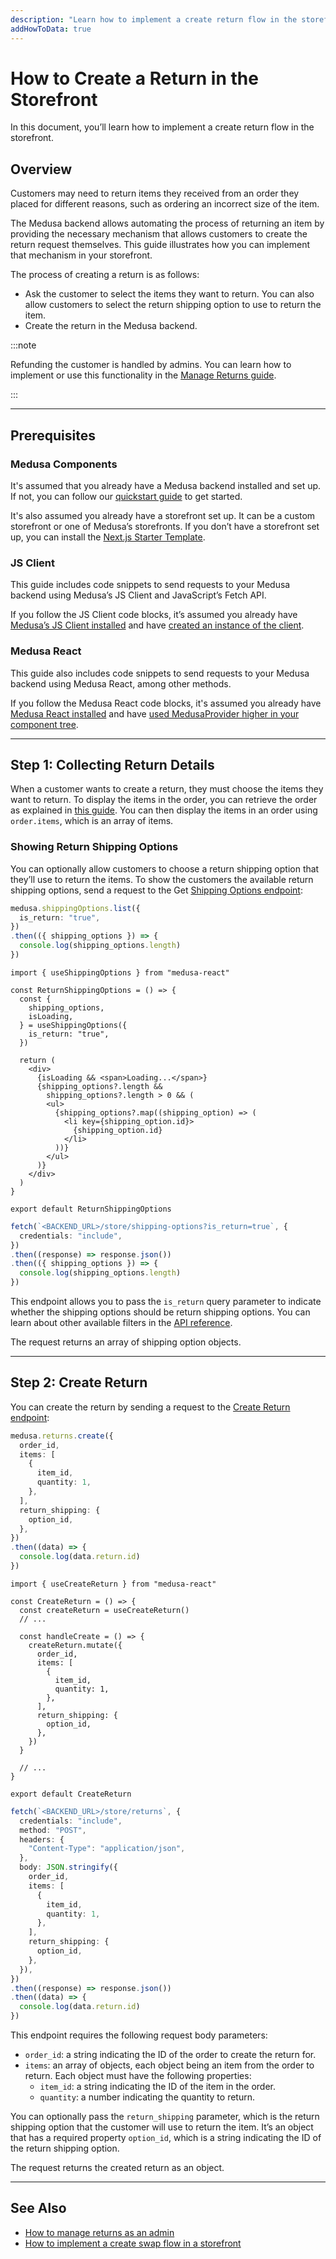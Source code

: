```yaml
---
description: "Learn how to implement a create return flow in the storefront."
addHowToData: true
---
```



# How to Create a Return in the Storefront

In this document, you’ll learn how to implement a create return flow in the storefront.

## Overview

Customers may need to return items they received from an order they placed for different reasons, such as ordering an incorrect size of the item.

The Medusa backend allows automating the process of returning an item by providing the necessary mechanism that allows customers to create the return request themselves. This guide illustrates how you can implement that mechanism in your storefront.

The process of creating a return is as follows:

- Ask the customer to select the items they want to return. You can also allow customers to select the return shipping option to use to return the item.
- Create the return in the Medusa backend.

:::note

Refunding the customer is handled by admins. You can learn how to implement or use this functionality in the [Manage Returns guide](../admin/manage-returns.mdx).

:::

---

## Prerequisites

### Medusa Components

It's assumed that you already have a Medusa backend installed and set up. If not, you can follow our [quickstart guide](../../../development/backend/install.mdx) to get started.

It's also assumed you already have a storefront set up. It can be a custom storefront or one of Medusa’s storefronts. If you don’t have a storefront set up, you can install the [Next.js Starter Template](../../../starters/nextjs-medusa-starter.mdx).

### JS Client

This guide includes code snippets to send requests to your Medusa backend using Medusa’s JS Client and JavaScript’s Fetch API.

If you follow the JS Client code blocks, it’s assumed you already have [Medusa’s JS Client installed](../../../js-client/overview.md) and have [created an instance of the client](../../../js-client/overview.md#configuration).

### Medusa React

This guide also includes code snippets to send requests to your Medusa backend using Medusa React, among other methods.

If you follow the Medusa React code blocks, it's assumed you already have [Medusa React installed](../../../medusa-react/overview.mdx) and have [used MedusaProvider higher in your component tree](../../../medusa-react/overview.mdx#usage).

---

## Step 1: Collecting Return Details

When a customer wants to create a return, they must choose the items they want to return. To display the items in the order, you can retrieve the order as explained in [this guide](./retrieve-order-details.mdx). You can then display the items in an order using `order.items`, which is an array of items.

### Showing Return Shipping Options

You can optionally allow customers to choose a return shipping option that they’ll use to return the items. To show the customers the available return shipping options, send a request to the Get [Shipping Options endpoint](/api/store#tag/Shipping-Options/operation/GetShippingOptions):

<Tabs groupId="request-type" isCodeTabs={true}>
<TabItem value="client" label="Medusa JS Client" default>

```ts
medusa.shippingOptions.list({
  is_return: "true",
})
.then(({ shipping_options }) => {
  console.log(shipping_options.length)
})
```

</TabItem>
<TabItem value="medusa-react" label="Medusa React">

```tsx
import { useShippingOptions } from "medusa-react"

const ReturnShippingOptions = () => {
  const { 
    shipping_options, 
    isLoading, 
  } = useShippingOptions({
    is_return: "true",
  })
 
  return (
    <div>
      {isLoading && <span>Loading...</span>}
      {shipping_options?.length && 
        shipping_options?.length > 0 && (
        <ul>
          {shipping_options?.map((shipping_option) => (
            <li key={shipping_option.id}>
              {shipping_option.id}
            </li>
          ))}
        </ul>
      )}
    </div>
  )
}

export default ReturnShippingOptions
```

</TabItem>
<TabItem value="fetch" label="Fetch API">

```ts
fetch(`<BACKEND_URL>/store/shipping-options?is_return=true`, {
  credentials: "include",
})
.then((response) => response.json())
.then(({ shipping_options }) => {
  console.log(shipping_options.length)
})
```

</TabItem>
</Tabs>

This endpoint allows you to pass the `is_return` query parameter to indicate whether the shipping options should be return shipping options. You can learn about other available filters in the [API reference](/api/store#tag/Shipping-Options/operation/GetShippingOptions).

The request returns an array of shipping option objects.

---

## Step 2: Create Return

You can create the return by sending a request to the [Create Return endpoint](/api/store#tag/Returns/operation/PostReturns):

<Tabs groupId="request-type" isCodeTabs={true}>
<TabItem value="client" label="Medusa JS Client" default>

```ts
medusa.returns.create({
  order_id,
  items: [
    {
      item_id,
      quantity: 1,
    },
  ],
  return_shipping: {
    option_id,
  },
})
.then((data) => {
  console.log(data.return.id)
})
```

</TabItem>
<TabItem value="medusa-react" label="Medusa React">

```tsx
import { useCreateReturn } from "medusa-react"

const CreateReturn = () => {
  const createReturn = useCreateReturn()
  // ...

  const handleCreate = () => {
    createReturn.mutate({
      order_id,
      items: [
        {
          item_id,
          quantity: 1,
        },
      ],
      return_shipping: {
        option_id,
      },
    })
  }

  // ...
}

export default CreateReturn
```

</TabItem>
<TabItem value="fetch" label="Fetch API">

```ts
fetch(`<BACKEND_URL>/store/returns`, {
  credentials: "include",
  method: "POST",
  headers: {
    "Content-Type": "application/json",
  },
  body: JSON.stringify({
    order_id,
    items: [
      {
        item_id,
        quantity: 1,
      },
    ],
    return_shipping: {
      option_id,
    },
  }),
})
.then((response) => response.json())
.then((data) => {
  console.log(data.return.id)
})
```

</TabItem>
</Tabs>

This endpoint requires the following request body parameters:

- `order_id`: a string indicating the ID of the order to create the return for.
- `items`: an array of objects, each object being an item from the order to return. Each object must have the following properties:
    - `item_id`: a string indicating the ID of the item in the order.
    - `quantity`: a number indicating the quantity to return.

You can optionally pass the `return_shipping` parameter, which is the return shipping option that the customer will use to return the item. It’s an object that has a required property `option_id`, which is a string indicating the ID of the return shipping option.

The request returns the created return as an object.

---

## See Also

- [How to manage returns as an admin](../admin/manage-returns.mdx)
- [How to implement a create swap flow in a storefront](./create-swap.mdx)
